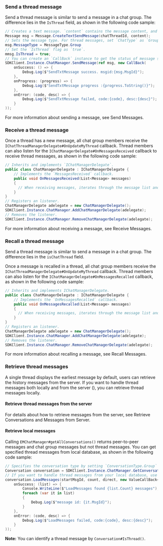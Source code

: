 <PlatformWrapper platform="unity">

### Send a thread message

Send a thread message is similar to send a message in a chat group. The difference lies in the `IsThread` field, as shown in the following code sample:

```csharp
// Creates a text message. `content` contains the message content, and `chatThreadId` contains the thread ID. 
Message msg = Message.CreateTextSendMessage(chatThreadId, content);
// Sets the message type. For thread messages, set `ChatType` as `GroupChat`.
msg.MessageType = MessageType.Group
// Set the `IsThread` flag as `true`.
mmsg.IsThread = true;
// You can create an `CallBack` instance to get the status of message sending. You can update the message status in the callback, such as the information to display when users failed to send a message.
SDKClient.Instance.ChatManager.SendMessage(ref msg, new CallBack(
    onSuccess: () => {
        Debug.Log($"SendTxtMessage success. msgid:{msg.MsgId}");
    },
    onProgress: (progress) => {
        Debug.Log($"SendTxtMessage progress :{progress.ToString()}");
    },
    onError: (code, desc) => {
        Debug.Log($"SendTxtMessage failed, code:{code}, desc:{desc}");
    }
));
```

For more information about sending a message, see <Link to="/agora-chat/client-api/messages/send-receive-messages#send-a-text-message">Send Messages</Link>.


### Receive a thread message

Once a thread has a new message, all chat group members receive the `IChatThreadManagerDelegate#OnUpdateMyThread` callback. Thread members can also listen for the `IChatManagerDelegate#OnMessagesReceived` callback to receive thread messages, as shown in the following code sample:

```csharp
// Inherits and implements `IChatManagerDelegate`.
public class ChatManagerDelegate : IChatManagerDelegate {
    // Implements the `MessagesReceived` callback.
    public void OnMessagesReceived(List<Message> messages)
    {
      // When receiving messages, iterates through the message list and parses and displays the message.
    }
}
// Registers an listener.
ChatManagerDelegate adelegate = new ChatManagerDelegate();
SDKClient.Instance.ChatManager.AddChatManagerDelegate(adelegate);
// Removes the listener.
SDKClient.Instance.ChatManager.RemoveChatManagerDelegate(adelegate);
```

For more information about receiving a message, see <Link to="/agora-chat/client-api/messages/send-receive-messages#receive-a-message">Receive Messages</Link>.


### Recall a thread message

Send a thread message is similar to send a message in a chat group. The difference lies in the `isChatThread` field.

Once a message is recalled in a thread, all chat group members receive the `IChatThreadManagerDelegate#OnUpdateMyThread` callback. Thread members can also listen for the `IChatManagerDelegate#OnMessagesRecalled` callback, as shown in the following code sample:

```csharp
// Inherits and implements IChatManagerDelegate.
public class ChatManagerDelegate : IChatManagerDelegate {
    // Implements the `OnMessagesRecalled` callback.
    public void OnMessagesRecalled(List<Message> messages)
    {
      // When receiving messages, iterates through the message list and parses and displays the message.
    }
}
// Registers an listener.
ChatManagerDelegate adelegate = new ChatManagerDelegate();
SDKClient.Instance.ChatManager.AddChatManagerDelegate(adelegate);
// Removes the listener.
SDKClient.Instance.ChatManager.RemoveChatManagerDelegate(adelegate);
```

For more information about recalling a message, see <Link to="/agora-chat/client-api/messages/send-receive-messages#recall-a-message">Recall Messages</Link>.


### Retrieve thread messages

A single thread displays the earliest message by default, users can retrieve the history messages from the server. If you want to handle thread messages both locally and from the server (), you can retrieve thread messages locally.


#### Retrieve thread messages from the server

For details about how to retrieve messages from the server, see <Link to="/agora-chat/client-api/messages/retrieve-messages#retrieve-historical-messages-of-the-specified-conversation">Retrieve Conversations and Messages from Server</Link>.

#### Retrieve local messages

Calling `EMChatManager#getAllConversations()` returns peer-to-peer messages and chat group messages but not thread messages. You can get specified thread messages from local database, as shown in the following code sample:

```csharp
// Specifies the conversation type by setting `ConversationType.Group` and setting `isChatThread` as `true`.
Conversation conversation = SDKClient.Instance.ChatManager.GetConversation(chatThreadId, EMConversationType.GroupChat, createIfNotExists, isChatThread);
// If you want to handle thread messages from your local database, use the following methods to retrieve the messages. The SDK automatically saves these messages.
conversation.LoadMessages(startMsgId, count, direct, new ValueCallBack<List<Message>>(
    onSuccess: (list) => {
        Console.WriteLine($"LoadMessages found {list.Count} messages");
        foreach (var it in list)
        {
            Debug.Log($"message id: {it.MsgId}");
        }
    },
    onError: (code, desc) => {
        Debug.Log($"LoadMessages failed, code:{code}, desc:{desc}");
    }
));
```

**Note:**
You can identify a thread message by `Conversation#IsThread()`.

</PlatformWrapper>